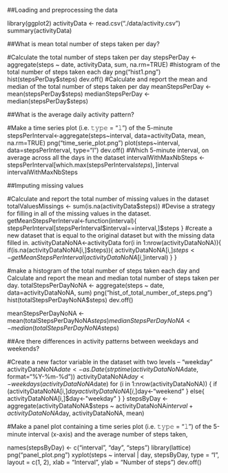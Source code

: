 
##Loading and preprocessing the data

library(ggplot2)
activityData <- read.csv("./data/activity.csv")
summary(activityData)

##What is mean total number of steps taken per day?

  #Calculate the total number of steps taken per day
stepsPerDay <- aggregate(steps ~ date, activityData, sum, na.rm=TRUE)
  #histogram of the total number of steps taken each day
png("hist1.png")
hist(stepsPerDay$steps)
dev.off()
  #Calculate and report the mean and median of the total number of steps taken per day
meanStepsPerDay <- mean(stepsPerDay$steps)
medianStepsPerDay <- median(stepsPerDay$steps)

##What is the average daily activity pattern?

  #Make a time series plot (i.e. 𝚝𝚢𝚙𝚎 = “𝚕”) of the 5-minute 
stepsPerInterval<-aggregate(steps~interval, data=activityData, mean, na.rm=TRUE)
png("time_serie_plot.png")
plot(steps~interval, data=stepsPerInterval, type="l")
dev.off()
  #Which 5-minute interval, on average across all the days in the dataset
intervalWithMaxNbSteps <- stepsPerInterval[which.max(stepsPerInterval$steps),]$interval
intervalWithMaxNbSteps

##Imputing missing values

  #Calculate and report the total number of missing values in the dataset
totalValuesMissings <- sum(is.na(activityData$steps))
  #Devise a strategy for filling in all of the missing values in the dataset.
getMeanStepsPerInterval<-function(interval){
  stepsPerInterval[stepsPerInterval$interval==interval,]$steps
}
  #create a new dataset that is equal to the original dataset but with the missing data filled in.
activityDataNoNA<-activityData
for(i in 1:nrow(activityDataNoNA)){
  if(is.na(activityDataNoNA[i,]$steps)){
    activityDataNoNA[i,]$steps <- getMeanStepsPerInterval(activityDataNoNA[i,]$interval)
  }
}

  #make a histogram of the total number of steps taken each day and Calculate and report the mean and median total number of steps taken per day.
totalStepsPerDayNoNA <- aggregate(steps ~ date, data=activityDataNoNA, sum)
png("hist_of_total_number_of_steps.png")
hist(totalStepsPerDayNoNA$steps)
dev.off()

meanStepsPerDayNoNA <- mean(totalStepsPerDayNoNA$steps)
medianStepsPerDayNoNA <- median(totalStepsPerDayNoNA$steps)

##Are there differences in activity patterns between weekdays and weekends?

  #Create a new factor variable in the dataset with two levels – “weekday”
activityDataNoNA$date <- as.Date(strptime(activityDataNoNA$date, format="%Y-%m-%d"))
activityDataNoNA$day <- weekdays(activityDataNoNA$date)
for (i in 1:nrow(activityDataNoNA)) {
  if (activityDataNoNA[i,]$day %in% c("Saturday","Sunday")) {
    activityDataNoNA[i,]$day<-"weekend"
  }
  else{
    activityDataNoNA[i,]$day<-"weekday"
  }
}
stepsByDay <- aggregate(activityDataNoNA$steps ~ activityDataNoNA$interval + activityDataNoNA$day, activityDataNoNA, mean)

  #Make a panel plot containing a time series plot (i.e. 𝚝𝚢𝚙𝚎 = “𝚕”) of the 5-minute interval (x-axis) and the average number of steps taken,

names(stepsByDay) <- c("interval", "day", "steps")
library(lattice)
png("panel_plot.png")
xyplot(steps ~ interval | day, stepsByDay, type = "l", layout = c(1, 2), 
       xlab = "Interval", ylab = "Number of steps")
dev.off()





